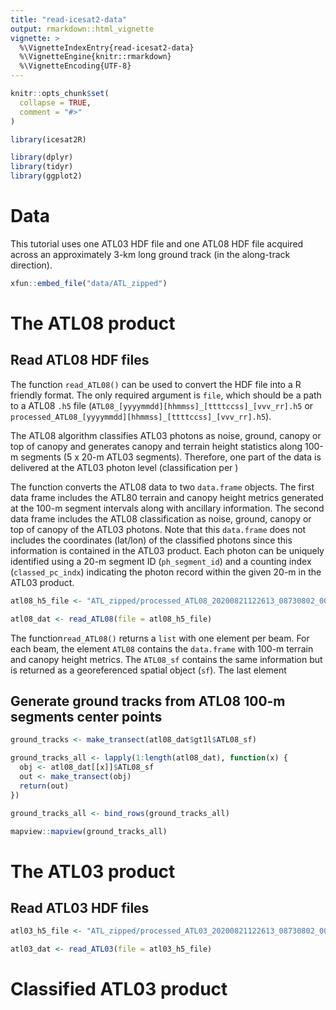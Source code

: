 ```yaml
---
title: "read-icesat2-data"
output: rmarkdown::html_vignette
vignette: >
  %\VignetteIndexEntry{read-icesat2-data}
  %\VignetteEngine{knitr::rmarkdown}
  %\VignetteEncoding{UTF-8}
---
```


```r
knitr::opts_chunk$set(
  collapse = TRUE,
  comment = "#>"
)
```

```r
library(icesat2R)

library(dplyr)
library(tidyr)
library(ggplot2)
```

# Data

This tutorial uses one ATL03 HDF file and one ATL08 HDF file acquired across an approximately 3-km long ground track (in the along-track direction).

```r
xfun::embed_file("data/ATL_zipped")
```

# The ATL08 product

## Read ATL08 HDF files

The function `read_ATL08()` can be used to convert the HDF file into a R friendly format. The only required argument is `file`, which should be a path to a ATL08 `.h5` file (`ATL08_[yyyymmdd][hhmmss]_[ttttccss]_[vvv_rr].h5` or `processed_ATL08_[yyyymmdd][hhmmss]_[ttttccss]_[vvv_rr].h5`).

The ATL08 algorithm classifies ATL03 photons as noise, ground, canopy or top of canopy and generates canopy and terrain height statistics along 100-m segments (5 x 20-m ATL03 segments). Therefore, one part of the data is delivered at the ATL03 photon level (classification per )

The function converts the ATL08 data to two `data.frame` objects. The first data frame includes the ATL80 terrain and canopy height metrics generated at the 100-m segment intervals along with ancillary information. The second data frame includes the ATL08 classification as noise, ground, canopy or top of canopy of the ATL03 photons. Note that this `data.frame` does not includes the coordinates (lat/lon) of the classified photons since this information is contained in the ATL03 product. Each photon can be uniquely identified using a 20-m segment ID (`ph_segment_id`) and a counting index (`classed_pc_indx`) indicating the photon record within the given 20-m in the ATL03 product. 


```r

atl08_h5_file <- "ATL_zipped/processed_ATL08_20200821122613_08730802_004_01.h5"

atl08_dat <- read_ATL08(file = atl08_h5_file)
```

The function`read_ATL08()` returns a `list` with one element per beam. For each beam, the element `ATL08` contains the `data.frame` with 100-m terrain and canopy height metrics. The `ATL08_sf` contains the same information but is returned as a georeferenced spatial object (`sf`). The last element

## Generate ground tracks from ATL08 100-m segments center points

```r
ground_tracks <- make_transect(atl08_dat$gt1l$ATL08_sf)

ground_tracks_all <- lapply(1:length(atl08_dat), function(x) {
  obj <- atl08_dat[[x]]$ATL08_sf
  out <- make_transect(obj)
  return(out)
})

ground_tracks_all <- bind_rows(ground_tracks_all)

mapview::mapview(ground_tracks_all)
```

# The ATL03 product

## Read ATL03 HDF files

```r
atl03_h5_file <- "ATL_zipped/processed_ATL03_20200821122613_08730802_004_01.h5"

atl03_dat <- read_ATL03(file = atl03_h5_file)

```

# Classified ATL03 product


